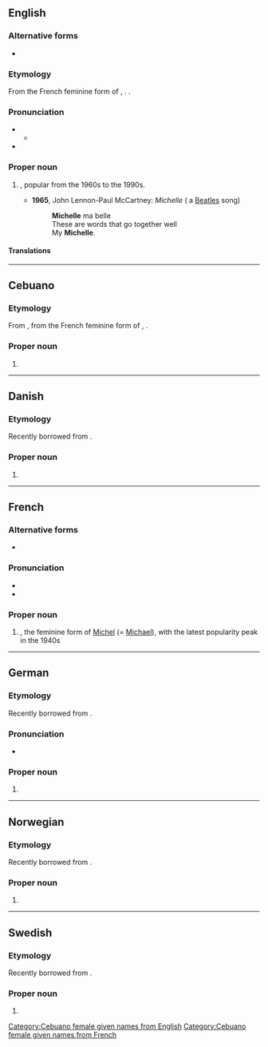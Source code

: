 ==English==

===Alternative forms===
* {{l|en|Michele}}

===Etymology===
From the French feminine form of {{m|fr|Michel||Michael}}, {{uder|en|he|מִיכָאֵל||who is like God|tr=mikhaél}}. {{doublet|en|Michaela}}.

===Pronunciation===
* {{IPA|en|/mɪˈʃɛl/}}
** {{audio|en|LL-Q1860 (eng)-Vealhurl-Michelle.wav|Audio (UK)}}
* {{rhymes|en|ɛl|s=2}}

===Proper noun===
{{en-proper noun}}

# {{given name|en|female|from=Hebrew}}, popular from the 1960s to the 1990s.
#* '''1965''', John Lennon-Paul McCartney: ''Michelle'' ( a [[Beatles]] song)
#*: '''Michelle''' ma belle
#*: These are words that go together well
#*: My '''Michelle'''.

====Translations====
{{trans-see|female given name|Michaela}}

----

==Cebuano==

===Etymology===
From {{bor|ceb|en|Michelle}}, from the French feminine form of {{m|fr|Michel||Michael}}, {{der|ceb|he|מִיכָאֵל||who is like God|tr=mikhaél}}.

===Proper noun===
{{head|ceb|noun}}

# {{given name|ceb|female|from=Hebrew}}

[[Category:Cebuano female given names from English]]
[[Category:Cebuano female given names from French]]

----

==Danish==

===Etymology===
Recently borrowed from {{bor|da|fr|Michelle}}.

===Proper noun===
{{head|da|proper noun}}

# {{given name|da|female}}

----

==French==

===Alternative forms===
* {{alt|fr|Michèle}}

===Pronunciation===
* {{fr-IPA}}
* {{audio|fr|LL-Q150 (fra)-Lepticed7-Michelle.wav|Audio}}

===Proper noun===
{{fr-proper noun|f}}

# {{given name|fr|female}}, the feminine form of [[Michel]] (= [[Michael]]), with the latest popularity peak in the 1940s

----

==German==

===Etymology===
Recently borrowed from {{bor|de|fr|Michelle}}.

===Pronunciation===
* {{audio|de|De-Michelle.ogg|Audio}}

===Proper noun===
{{head|de|proper noun|g=f|genitive|Michelles|or|Michelle}}

# {{given name|de|female}}

----

==Norwegian==

===Etymology===
Recently borrowed from {{bor|no|fr|Michelle}}.

===Proper noun===
{{head|no|proper noun}}

# {{given name|no|female}}

----

==Swedish==

===Etymology===
Recently borrowed from {{bor|sv|fr|Michelle}}.

===Proper noun===
{{sv-proper noun|c}}

# {{given name|sv|female}}